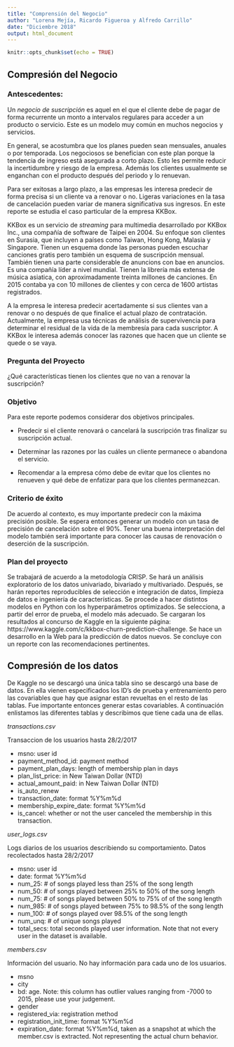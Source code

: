 ```yaml
---
title: "Comprensión del Negocio"
author: "Lorena Mejía, Ricardo Figueroa y Alfredo Carrillo"
date: "Diciembre 2018"
output: html_document
---
```


```r
knitr::opts_chunk$set(echo = TRUE)
```

## Compresión del Negocio

### Antescedentes:

Un *negocio de suscripción* es aquel en el que el cliente debe de pagar de forma recurrente un monto a intervalos regulares para acceder a un producto o servicio. Este es un modelo muy común en muchos negocios y servicios. 

En general, se acostumbra que los planes pueden sean mensuales, anuales o por temporada. Los negociosos se benefician con este plan porque la tendencia de ingreso está asegurada a corto plazo. Esto les permite reducir la incertidumbre y riesgo de la empresa. Además los clientes usualmente se enganchan con el producto después del periodo y lo renuevan. 

Para ser exitosas a largo plazo, a las empresas les interesa predecir de forma precisa si un cliente va a renovar o no. Ligeras variaciones en la tasa de cancelación pueden variar de manera significativa sus ingresos. En este reporte se estudia el caso particular de la empresa KKBox.

KKBox es un servicio de *streaming* para multimedia desarrollado por KKBox Inc., una compañía de software de Taipei en 2004. Su enfoque son clientes en Surasia, que incluyen a países como Taiwan, Hong Kong, Malasia y Singapore. Tienen un esquema donde las personas pueden escuchar canciones gratis pero también un esquema de suscripción mensual. También tienen una parte considerable de anuncions con bae en anuncios. Es una compañía líder a nivel mundial. Tienen la librería más extensa de música asiatica, con aproximadamente treinta millones de canciones. En 2015 contaba ya con 10 millones de clientes y con cerca de 1600 artistas registrados.

A la empresa le interesa predecir acertadamente si sus clientes van a renovar o no después de que finalice el actual plazo de contratación. Actualmente, la empresa usa técnicas de análisis de supervivencia para determinar el residual de la vida de la membresía para cada suscriptor. A KKBox le interesa además conocer las razones que hacen que un cliente se quede o se vaya.  

### Pregunta del Proyecto

¿Qué características tienen los clientes que no van a renovar la suscripción?

### Objetivo

Para este reporte podemos considerar dos objetivos principales.

* Predecir si el cliente renovará  o cancelará la suscripción tras finalizar su suscripción actual.

* Determinar las razones por las cuáles un cliente permanece o abandona el servicio.

* Recomendar a la empresa cómo debe de evitar que los clientes no renueven y qué debe de enfatizar para que los clientes permanezcan.

### Criterio de éxito

De acuerdo al contexto, es muy importante predecir con la máxima precisión posible. Se espera entonces generar un modelo con un tasa de precisión de cancelación sobre el 90%. Tener una buena interpretación del modelo también será importante para conocer las causas de renovación o deserción de la suscripción. 

### Plan del proyecto

Se trabajará de acuerdo a la metodología CRISP. Se hará un análisis exploratorio de los datos univariado, bivariado y multivariado. Después, se harán reportes reproducibles de selección e integración de datos, limpieza de datos e ingeniería de características. Se procede a hacer distintos modelos en Python con los hyperparámetros optimizados. Se selecciona, a partir del error de prueba, el modelo más adecuado. Se cargaran los resultados al concurso de Kaggle en la siguiente página: https://www.kaggle.com/c/kkbox-churn-prediction-challenge. Se hace un desarrollo en la Web para la predicción de datos nuevos. Se concluye con un reporte con las recomendaciones pertinentes. 

## Compresión de los datos

De Kaggle no se descargó una única tabla sino se descargó una base de datos. En ella vienen especificados los ID's de prueba y entrenamiento pero las covariables que hay que asignar estan revueltas en el resto de las tablas. Fue importante entonces generar estas covariables. A continuación enlistamos las diferentes tablas y describimos que tiene cada una de ellas.

*transactions.csv* 

Transaccion de los usuarios hasta 28/2/2017

* msno: user id
* payment_method_id: payment method
* payment_plan_days: length of membership plan in days
* plan_list_price: in New Taiwan Dollar (NTD)
* actual_amount_paid: in New Taiwan Dollar (NTD)
* is_auto_renew
* transaction_date: format %Y%m%d
* membership_expire_date: format %Y%m%d
* is_cancel: whether or not the user canceled the membership in this transaction.

*user_logs.csv*

Logs diarios de los usuarios describiendo su comportamiento. Datos recolectados hasta 28/2/2017

* msno: user id
* date: format %Y%m%d
* num_25: # of songs played less than 25% of the song length
* num_50: # of songs played between 25% to 50% of the song length
* num_75: # of songs played between 50% to 75% of of the song length
* num_985: # of songs played between 75% to 98.5% of the song length
* num_100: # of songs played over 98.5% of the song length
* num_unq: # of unique songs played
* total_secs: total seconds played
user information. Note that not every user in the dataset is available.

*members.csv*

Información del usuario. No hay información para cada uno de los usuarios.

* msno
* city
* bd: age. Note: this column has outlier values ranging from -7000 to 2015, please use your judgement.
* gender
* registered_via: registration method
* registration_init_time: format %Y%m%d
* expiration_date: format %Y%m%d, taken as a snapshot at which the member.csv is extracted. Not representing the actual churn behavior.
